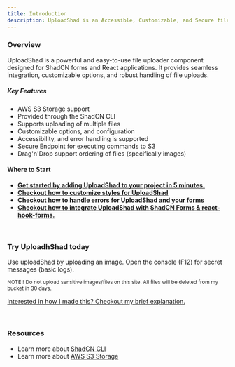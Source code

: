 ```yaml
---
title: Introduction
description: UploadShad is an Accessible, Customizable, and Secure file uploader component build on top of ShadCN.
---
```


### Overview

UploadShad is a powerful and easy-to-use file uploader component designed for ShadCN forms and React applications. It provides seamless integration, customizable options, and robust handling of file uploads.

##### Key Features

- AWS S3 Storage support
- Provided through the ShadCN CLI
- Supports uploading of multiple files
- Customizable options, and configuration
- Accessibility, and error handling is supported
- Secure Endpoint for executing commands to S3
- Drag'n'Drop support ordering of files (specifically images)

#### Where to Start

- **[Get started by adding UploadShad to your project in 5 minutes.](/installation)**
- **[Checkout how to customize styles for UploadShad](/uploadshad/advanced-usage/customizing-styles)**
- **[Checkout how to handle errors for UploadShad and your forms](/uploadshad/advanced-usage/error-handling)**
- **[Checkout how to integrate UploadShad with ShadCN Forms & react-hook-forms.](/uploadshad-shadcn-form-integration)**

<br />

### Try UploadhShad today

Use uploadShad by uploading an image. Open the console (F12) for secret messages (basic logs).

<small>
  NOTE!! Do not upload sensitive images/files on this site. All files will be deleted from my bucket
  in 30 days.
</small>

<UploadShadPreview />

[Interested in how I made this? Checkout my brief explanation.](/uploadshad/advanced-usage/uploadshad)

<br />

### Resources

- Learn more about [ShadCN CLI](https://ui.shadcn.com/docs/cli)
- Learn more about [AWS S3 Storage](https://aws.amazon.com/s3/)

